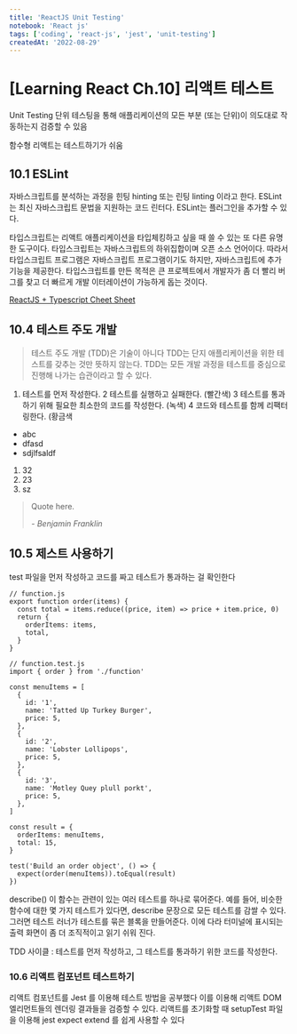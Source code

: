 ```yaml
---
title: 'ReactJS Unit Testing'
notebook: 'React js'
tags: ['coding', 'react-js', 'jest', 'unit-testing']
createdAt: '2022-08-29'
---
```


# [Learning React Ch.10] 리액트 테스트

Unit Testing
단위 테스팅을 통해 애플리케이션의 모든 부분 (또는 단위)이 의도대로 작동하는지 검증할 수 있음

함수형 리액트는 테스트하기가 쉬움

## 10.1 ESLint

자바스크립트를 분석하는 과정을 힌팅 hinting 또는 린팅 linting 이라고 한다.
ESLint는 최신 자바스크립트 문법을 지원하는 코드 린터다.
ESLint는 플러그인을 추가할 수 있다.

타입스크립트는 리액트 애플리케이션을 타입체킹하고 싶을 때 쓸 수 있는 또 다른 유명한 도구이다.
타입스크립트는 자바스크립트의 하위집합이며 오픈 소스 언어이다. 따라서 타입스크립트 프로그램은 자바스크립트 프로그램이기도 하지만, 자바스크립트에 추가 기능을 제공한다.
타입스크립트를 만든 목적은 큰 프로젝트에서 개발자가 좀 더 빨리 버그를 찾고 더 빠르게 개발 이터레이션이 가능하게 돕는 것이다.

[ReactJS + Typescript Cheet Sheet](https://github.com/typescript-cheatsheets/react)

## 10.4 테스트 주도 개발

> 테스트 주도 개발 (TDD)은 기술이 아니다 TDD는 단지 애플리케이션을 위한 테스트를 갖추는 것만 뜻하지 않는다.
> TDD는 모든 개발 과정을 테스트를 중심으로 진행해 나가는 습관이라고 할 수 있다.

1. 테스트를 먼저 작성한다.
   2 테스트를 실행하고 실패한다. (빨간색)
   3 테스트를 통과하기 위해 필요한 최소한의 코드를 작성한다. (녹색)
   4 코드와 테스트를 함께 리팩터링한다. (황금색

- abc
- dfasd
- sdjlfsaldf

1. 32
2. 23
3. sz

> Quote here.
>
> <cite>- Benjamin Franklin</cite>

## 10.5 제스트 사용하기

test 파일을 먼저 작성하고 코드를 짜고 테스트가 통과하는 걸 확인한다

```tsx
// function.js
export function order(items) {
  const total = items.reduce((price, item) => price + item.price, 0)
  return {
    orderItems: items,
    total,
  }
}

// function.test.js
import { order } from './function'

const menuItems = [
  {
    id: '1',
    name: 'Tatted Up Turkey Burger',
    price: 5,
  },
  {
    id: '2',
    name: 'Lobster Lollipops',
    price: 5,
  },
  {
    id: '3',
    name: 'Motley Quey plull porkt',
    price: 5,
  },
]

const result = {
  orderItems: menuItems,
  total: 15,
}

test('Build an order object', () => {
  expect(order(menuItems)).toEqual(result)
})
```

describe()
이 함수는 관련이 있는 여러 테스트를 하나로 묶어준다. 예를 들어, 비슷한 함수에 대한 몇 가지 테스트가 있다면, describe 문장으로 모든 테스트를 감쌀 수 있다.
그러면 테스트 러너가 테스트를 묶은 블록을 만들어준다. 이에 다라 터미널에 표시되는 출력 화면이 좀 더 조직적이고 읽기 쉬워 진다.

TDD 사이클 : 테스트를 먼저 작성하고, 그 테스트를 통과하기 위한 코드를 작성한다.

### 10.6 리액트 컴포넌트 테스트하기

리액트 컴포넌트를 Jest 를 이용해 테스트 방법을 공부했다
이를 이용해 리액트 DOM 엘리먼트들의 렌더링 결과들을 검증할 수 있다.
리액트를 초기화할 때 setupTest 파일을 이용해 jest expect extend 를 쉽게 사용할 수 있다

